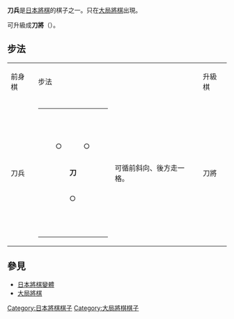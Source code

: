 {{主條目消歧義|本條目介紹的是日本將棋的棋子。關於本條目的其他意義，請見[[刀兵_(消歧義)|刀兵 (消歧義)]]。}}

{{japanese|japanese=刀兵|kana=とうへい|romaji=Tōhei}}

'''刀兵'''是[[日本將棋|日本將棋]]的棋子之一。只在[[大局將棋|大局將棋]]出現。

可升級成'''刀將'''（{{lang|ja|とうしょう}}）。

==步法==

{| border="1" cellspacing="0" cellpadding="3"
|----- bgcolor="#dddddd"
| 前身棋 || colspan="2" | 步法 || 升級棋 || colspan="2" | 步法
|-----
| 刀兵 ||
{| border="1" cellspacing="0" cellpadding="3"
|-----
| 　 || 　 || 　 || 　 || 　
|-----
| 　 || ○ || 　 || ○ || 　
|-----
| 　 || 　 || '''刀''' || 　 || 　
|-----
| 　 || 　 || ○ || 　 || 　
|-----
| 　 || 　 || 　 || 　 || 　
|}
| 可循前斜向、後方走一格。 || 刀將 ||
{| border="1" cellspacing="0" cellpadding="3"
|-----
| ○ || 　 || 　 || 　 || 　 || 　 || ○
|-----
| 　 || ○ || 　 || 　 || 　 || ○ || 　
|-----
| 　 || 　 || ○ || 　 || ○ || 　 || 　
|-----
| 　 || 　 || 　 || '''釖''' || 　 || 　 || 　
|-----
| 　 || 　 || 　 || ○ || 　 || 　 || 　
|-----
| 　 || 　 || 　 || 　 || 　 || 　 || 　
|-----
| 　 || 　 || 　 || 　 || 　 || 　 || 　
|}
| 可循前斜向走三格，亦或向後退一格。不得越棋。
|}

==參見==
*[[日本將棋變體|日本將棋變體]]
*[[大局將棋|大局將棋]]

[[Category:日本將棋棋子|Category:日本將棋棋子]]
[[Category:大局將棋棋子|Category:大局將棋棋子]]